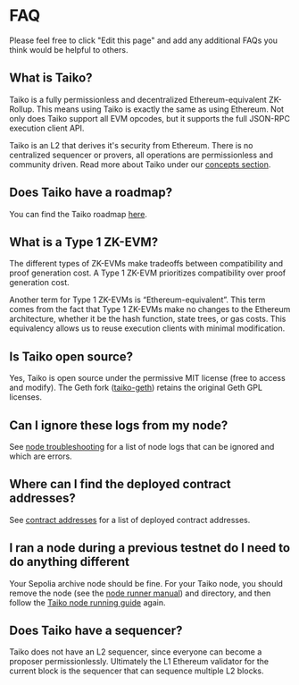 # FAQ

Please feel free to click "Edit this page" and add any additional FAQs you think would be helpful to others.

## What is Taiko?

Taiko is a fully permissionless and decentralized Ethereum-equivalent ZK-Rollup. This means using Taiko is exactly the same as using Ethereum. Not only does Taiko support all EVM opcodes, but it supports the full JSON-RPC execution client API.

Taiko is an L2 that derives it's security from Ethereum. There is no centralized sequencer or provers, all operations are permissionless and community driven. Read more about Taiko under our [concepts section](/docs/concepts/overview).

## Does Taiko have a roadmap?

You can find the Taiko roadmap [here](/images/roadmaps/taiko-roadmap.png).

## What is a Type 1 ZK-EVM?

The different types of ZK-EVMs make tradeoffs between compatibility and proof generation cost. A Type 1 ZK-EVM prioritizes compatibility over proof generation cost.

Another term for Type 1 ZK-EVMs is “Ethereum-equivalent”. This term comes from the fact that Type 1 ZK-EVMs make no changes to the Ethereum architecture, whether it be the hash function, state trees, or gas costs. This equivalency allows us to reuse execution clients with minimal modification.

## Is Taiko open source?

Yes, Taiko is open source under the permissive MIT license (free to access and modify). The Geth fork ([taiko-geth](https://github.com/taikoxyz/taiko-geth)) retains the original Geth GPL licenses.

## Can I ignore these logs from my node?

See [node troubleshooting](/docs/reference/node-troubleshooting) for a list of node logs that can be ignored and which are errors.

## Where can I find the deployed contract addresses?

See [contract addresses](/docs/reference/contract-addresses) for a list of deployed contract addresses.

## I ran a node during a previous testnet do I need to do anything different

Your Sepolia archive node should be fine. For your Taiko node, you should remove the node (see the [node runner manual](/docs/manuals/node-runner-manual)) and directory, and then follow the [Taiko node running guide](/docs/guides/run-a-taiko-node) again.

## Does Taiko have a sequencer?

Taiko does not have an L2 sequencer, since everyone can become a proposer permissionlessly.
Ultimately the L1 Ethereum validator for the current block is the sequencer that can sequence multiple L2 blocks. 